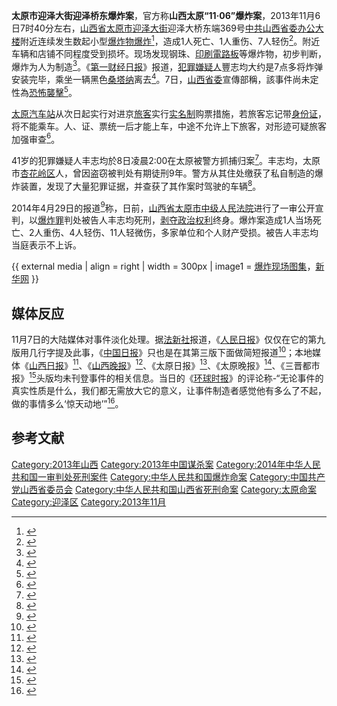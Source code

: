 {{expand|time=2013-11-06T11:14:10+00:00}}
{{UTC+8}}
{{Infobox civilian attack
| title       = 2013年太原市迎泽大街迎泽桥东<br />“11·06”爆炸案
| partof      =
| image       =
| image_size  =
| alt         = 
| caption     =
| map         = China Shanxi Taiyuan.svg
| map_size    = 250
| map_alt     =
| map_caption = [[山西省|山西省]][[太原市|太原市]]所在地點
| location    = [[山西省|山西省]][[太原市|太原市]][[迎泽大街|迎泽大街]]
| target      = [[中国共产党山西省委员会|中国共产党山西省委员会]]办公大楼
| coordinates = 
| date        = 2013年11月6日
| time        = 7:40许
| timezone    = [[UTC+8|UTC+8]]
| type        = 爆炸案
| fatalities  = 1<ref name="黄河" /> 
| injuries    = 8<ref name="黄河" /> 
| victims     = <!-- or | victim      = -->
| perps       = <!-- or | perp        = -->
| perpetrators= <!-- or | perpetrator = -->
| susperps    = <!-- or | susperp     = -->
| weapons     = 
| numparts    = <!-- or | numpart     = -->
| dfens       = <!-- or | dfen        = -->
| motive      =
}}

'''太原市迎泽大街迎泽桥东爆炸案'''，官方称'''山西太原“11·06”爆炸案'''，2013年11月6日7时40分左右，[[山西省|山西省]][[太原市|太原市]][[迎泽大街|迎泽大街]]迎泽大桥东端369号[[中国共产党山西省委员会|中共山西省委办公大楼]]附近连续发生数起小型[[爆炸物|爆炸物]][[爆炸|爆炸]]<ref>{{cite news|title=11月6日太原迎泽大街发生数起小型爆炸物爆炸|url=http://www.sxgov.cn/shanxi/shanxi_content/2013-11/06/content_3839837.htm|accessdate=2013-11-06|newspaper=黄河新闻网|date=2013年11月6日|location=太原|language=zh-hans|deadurl=yes|archiveurl=https://web.archive.org/web/20131109024244/http://www.sxgov.cn/shanxi/shanxi_content/2013-11/06/content_3839837.htm|archivedate=2013年11月9日}}</ref>，造成1人死亡、1人重伤、7人轻伤<ref name="黄河">{{cite news|title=太原市迎泽大街爆炸造成1死1重伤7轻伤|url=http://www.sxgov.cn/shanxi/shanxi_content/2013-11/06/content_3840566.htm|accessdate=2013-11-06|newspaper=[[黄河新闻网|黄河新闻网]]|date=2013年11月6日|location=太原|language=zh-hans|deadurl=yes|archiveurl=https://web.archive.org/web/20131109014902/http://www.sxgov.cn/shanxi/shanxi_content/2013-11/06/content_3840566.htm|archivedate=2013年11月9日}}</ref>。附近车辆和店铺不同程度受到损坏。现场发现钢珠、[[印刷電路板|印刷電路板]]等爆炸物，初步判断，爆炸为人为制造<ref>{{cite news|author=晏国政|title=山西省委附近爆炸初步判断为人为制造　迎泽大街交通秩序恢复|url=http://news.xinhuanet.com/local/2013-11/06/c_118029961.htm|accessdate=2013-11-06|newspaper=新华网|date=2013年11月6日|author2=胡靖国|agency=新华社|location=太原|language=zh-hans|archive-date=2013-11-26|archive-url=https://web.archive.org/web/20131126193615/http://news.xinhuanet.com/local/2013-11/06/c_118029961.htm|dead-url=no}}</ref>。《[[第一财经日报|第一财经日报]]》报道，[[犯罪嫌疑人|犯罪嫌疑人]]豐志均大约是7点多将炸弹安装完毕，乘坐一辆黑色[[桑塔纳|桑塔纳]]离去<ref>{{cite news|author=孙山|title=山西省委附近连续发生爆炸|url=http://www.yicai.com/news/2013/11/3091875.html|accessdate=2013-11-07|newspaper=[[一财网|一财网]]|date=2013-11-07|publisher=第一财经日报|location=上海|language=zh-hans|archive-url=https://web.archive.org/web/20131109043759/http://www.yicai.com/news/2013/11/3091875.html|archive-date=2013-11-09|dead-url=yes}}</ref>。7日，[[中国共产党山西省委员会|山西省委]]宣傳部稱，該事件尚未定性為[[恐怖襲擊|恐怖襲擊]]<ref>{{cite news |url=http://www.zj.xinhuanet.com/newscenter/rb/2013-11/07/c_118038825_2.htm |title=山西省委附近爆炸案尚未定性为恐怖袭击 |publisher=新華網浙江頻道 |date=2013-11-07 |accessdate=2013-11-08 |language=zh-cn |deadurl=yes |archiveurl=https://web.archive.org/web/20131109042355/http://www.zj.xinhuanet.com/newscenter/rb/2013-11/07/c_118038825_2.htm |archivedate=2013-11-09 }}</ref>。

[[太原汽车站|太原汽车站]]从次日起实行对进京[[旅客|旅客]]实行[[实名制|实名制]]购票措施，若旅客忘记带[[中華人民共和國身份證|身份证]]，将不能乘车。人、证、票统一后才能上车，中途不允许上下旅客，对形迹可疑旅客加强审查<ref>{{cite news|author=闫婧宇|title=7日起坐长途汽车进京须实名制购票|url=http://news.sxrb.com/tyxw/1906028.html|accessdate=2013-11-07|newspaper=山西新闻网|date=2013年11月7日|agency=山西日报社|publisher=三晋都市报|location=太原|language=zh-hans|deadurl=yes|archiveurl=https://web.archive.org/web/20131109043522/http://news.sxrb.com/tyxw/1906028.html|archivedate=2013年11月9日}}</ref>。

41岁的犯罪嫌疑人丰志均於8日凌晨2:00在太原被警方抓捕归案<ref>{{cite news |title=山西太原“11·06”爆炸案件告破 |url=http://www.sxgov.cn/shanxi/shanxi_content/2013-11/08/content_3846788.htm |publisher=黃河新聞網 |date=2013-11-08 |accessdate=2013-11-08 |language=zh-cn |deadurl=yes |archiveurl=https://web.archive.org/web/20131109041041/http://www.sxgov.cn/shanxi/shanxi_content/2013-11/08/content_3846788.htm |archivedate=2013-11-09 }}</ref>。丰志均，太原市[[杏花岭区|杏花岭区]]人，曾因盗窃被判处有期徒刑9年。警方从其住处缴获了私自制造的爆炸装置，发现了大量犯罪证据，并查获了其作案时驾驶的车辆<ref>{{cite news|title=山西太原“11·06”爆炸案件告破|url=http://news.xinhuanet.com/legal/2013-11/08/c_118063039.htm|accessdate=2013-11-08|newspaper=新华网|date=2013年11月8日|agency=新华通讯社|publisher=新华网|location=太原|language=zh-hans|archive-date=2013-11-12|archive-url=https://web.archive.org/web/20131112060625/http://news.xinhuanet.com/legal/2013-11/08/c_118063039.htm|dead-url=no}}</ref>。

2014年4月29日的报道<ref>{{Cite web |url=http://www.chinanews.com/fz/2014/04-29/6115982.shtml |title=太原迎泽大街爆炸案宣判 被告人被判死刑 |accessdate=2019-04-05 |author=记者：冀业 |date=2014-04-29 |work=编辑：王硕 |publisher=中国新闻网，来源：人民日报 |language=Zh-hans |archive-date=2019-04-04 |archive-url=https://web.archive.org/web/20190404224626/http://www.chinanews.com/fz/2014/04-29/6115982.shtml |dead-url=no }}</ref>称，日前，[[山西省太原市中级人民法院|山西省太原市中级人民法院]]进行了一审公开宣判，以[[爆炸罪|爆炸罪]]判处被告人丰志均死刑，[[剥夺政治权利|剥夺政治权利]]终身。爆炸案造成1人当场死亡、2人重伤、4人轻伤、11人轻微伤，多家单位和个人财产受损。被告人丰志均当庭表示不上诉。

{{ external media | align  = right | width  = 300px | image1 = [http://news.xinhuanet.com/photo/2013-11/06/c_132864422.htm 爆炸现场图集]，[[新华网|新华网]] }}

== 媒体反应 ==
11月7日的大陆媒体对事件淡化处理。据[[法新社|法新社]]报道，《[[人民日报|人民日报]]》仅仅在它的第九版用几行字提及此事，《[[中国日报|中国日报]]》只也是在其第三版下面做简短报道<ref>{{cite news |url = http://www.chinese.rfi.fr/%E4%B8%AD%E5%9B%BD/20131107-%E4%B8%AD%E5%9B%BD%E5%AE%98%E6%96%B9%E5%AA%92%E4%BD%93%E6%B7%A1%E5%8C%96%E5%A4%AA%E5%8E%9F%E7%88%86%E7%82%B8%E6%A1%88%E7%9A%84%E5%BD%B1%E5%93%8D%E4%B8%8E%E5%90%8E%E6%9E%9C |title = 中国官方媒体淡化太原爆炸案的影响与后果 |work = 法国国际广播电台 |date = 2013-11-07 |accessdate = 2014-02-20 |archive-date = 2013-11-10 |archive-url = https://web.archive.org/web/20131110233225/http://www.chinese.rfi.fr/%E4%B8%AD%E5%9B%BD/20131107-%E4%B8%AD%E5%9B%BD%E5%AE%98%E6%96%B9%E5%AA%92%E4%BD%93%E6%B7%A1%E5%8C%96%E5%A4%AA%E5%8E%9F%E7%88%86%E7%82%B8%E6%A1%88%E7%9A%84%E5%BD%B1%E5%93%8D%E4%B8%8E%E5%90%8E%E6%9E%9C |dead-url = no }}</ref>；本地媒体《[[山西日报|山西日报]]》<ref>{{cite web |url = http://epaper.daynews.com.cn/sxrb/20131107/index.htm |title = 11月7日《山西日报》头版 |date = 2013-11-07 |accessdate = 2014-02-20 }}{{dead link|date=2017年11月 |bot=InternetArchiveBot |fix-attempted=yes }}</ref>、《[[山西晚报|山西晚报]]》<ref>{{cite web |url = http://epaper.sxrb.com/sxwb/20131107/index.htm |title = 11月7日《山西晚报》头版 |date = 2013-11-07 |accessdate = 2014-02-20 |deadurl = yes |archiveurl = https://web.archive.org/web/20140225093644/http://epaper.sxrb.com/sxwb/20131107/index.htm |archivedate = 2014-02-25 }}</ref>、《太原日报》<ref>{{cite web |title = 11月7日《太原日报》头版 |url = http://epaper.tynews.com.cn/tyrb/20131107/index.htm |date = 2013-11-07 |accessdate = 2014-02-20 |deadurl = yes |archiveurl = https://web.archive.org/web/20140226213345/http://epaper.tynews.com.cn/tyrb/20131107/index.htm |archivedate = 2014-02-26 }}</ref>、《太原晚报》<ref>{{cite web |title = 11月7日《太原晚报》头版 |url = http://epaper.tynews.com.cn/tywb/20131107/index.htm |date = 2013-11-07 |accessdate = 2014-02-20 |deadurl = yes |archiveurl = https://web.archive.org/web/20140226213659/http://epaper.tynews.com.cn/tywb/20131107/index.htm |archivedate = 2014-02-26 }}</ref>、《三晋都市报》<ref>{{cite web |title=11月7日《三晋都市报》头版 |url=http://epaper.daynews.com.cn/sjdsb/20131107/index.htm |date=2013-11-07 |accessdate=2014-02-20 }}{{dead link|date=2017年11月 |bot=InternetArchiveBot |fix-attempted=yes }}</ref>头版均未刊登事件的相关信息。当日的《[[环球时报|环球时报]]》的评论称-“无论事件的真实性质是什么，我们都无需放大它的意义，让事件制造者感觉他有多么了不起，做的事情多么‘惊天动地’”<ref>{{cite news |url = http://opinion.huanqiu.com/opinion_china/2013-11/4538547.html |title = 重视但无需放大太原爆炸案的意义 |work = 环球时报 |date = 2013-11-07 |accessdate = 2014-02-20 |author = 单仁平 |deadurl = yes |archiveurl = https://web.archive.org/web/20140221015429/http://opinion.huanqiu.com/opinion_china/2013-11/4538547.html |archivedate = 2014-02-21 }}</ref>。

== 参考文献 ==
{{Reflist|2}}

{{DEFAULTSORT:S}}
[[Category:2013年山西|Category:2013年山西]]
[[Category:2013年中国谋杀案|Category:2013年中国谋杀案]]
[[Category:2014年中华人民共和国一审判处死刑案件|Category:2014年中华人民共和国一审判处死刑案件]]
[[Category:中华人民共和国爆炸命案|Category:中华人民共和国爆炸命案]]
[[Category:中国共产党山西省委员会|Category:中国共产党山西省委员会]]
[[Category:中华人民共和国山西省死刑命案|Category:中华人民共和国山西省死刑命案]]
[[Category:太原命案|Category:太原命案]]
[[Category:迎泽区|Category:迎泽区]]
[[Category:2013年11月|Category:2013年11月]]